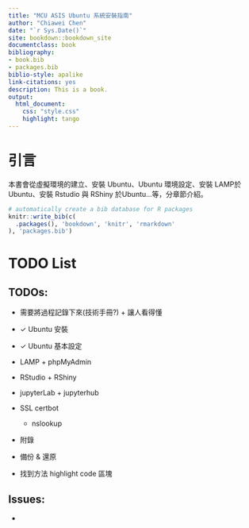 ```yaml
---
title: "MCU ASIS Ubuntu 系統安裝指南"
author: "Chiawei Chen"
date: "`r Sys.Date()`"
site: bookdown::bookdown_site
documentclass: book
bibliography:
- book.bib
- packages.bib
biblio-style: apalike
link-citations: yes
description: This is a book.
output:
  html_document:
    css: "style.css"
    highlight: tango
---
```


# 引言 {.unnumbered}

本書會從虛擬環境的建立、安裝 Ubuntu、Ubuntu 環境設定、安裝 LAMP於 Ubuntu、安裝 Rstudio 與 RShiny 於Ubuntu...等，分章節介紹。

```r
# automatically create a bib database for R packages
knitr::write_bib(c(
  .packages(), 'bookdown', 'knitr', 'rmarkdown'
), 'packages.bib')
```

# TODO List {.unnumbered}

## TODOs: {.unnumbered}

-   需要將過程記錄下來(技術手冊?) + 讓人看得懂

-   ✓ Ubuntu 安裝

-   ✓ Ubuntu 基本設定

-   LAMP + phpMyAdmin

-   RStudio + RShiny

-   jupyterLab + jupyterhub

-   SSL certbot

    -   nslookup

-   附錄

-   備份 & 還原

-   找到方法 highlight code 區塊

## Issues: {.unnumbered}

-   
